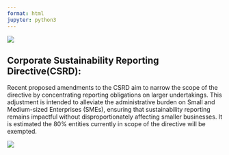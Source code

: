 ```yaml
---
format: html
jupyter: python3
---
```

![](propchangesheader.png){fig-align="center"}

## **Corporate Sustainability Reporting Directive(CSRD):** 
Recent proposed amendments to the CSRD aim to narrow the scope of the directive by concentrating reporting obligations on larger undertakings. This adjustment is intended to alleviate the administrative burden on Small and Medium-sized Enterprises (SMEs), ensuring that sustainability reporting remains impactful without disproportionately affecting smaller businesses. It is estimated the 80% entities currently in scope of the directive will be exempted.

![](CSRDproposed.png){fig-align="center"}